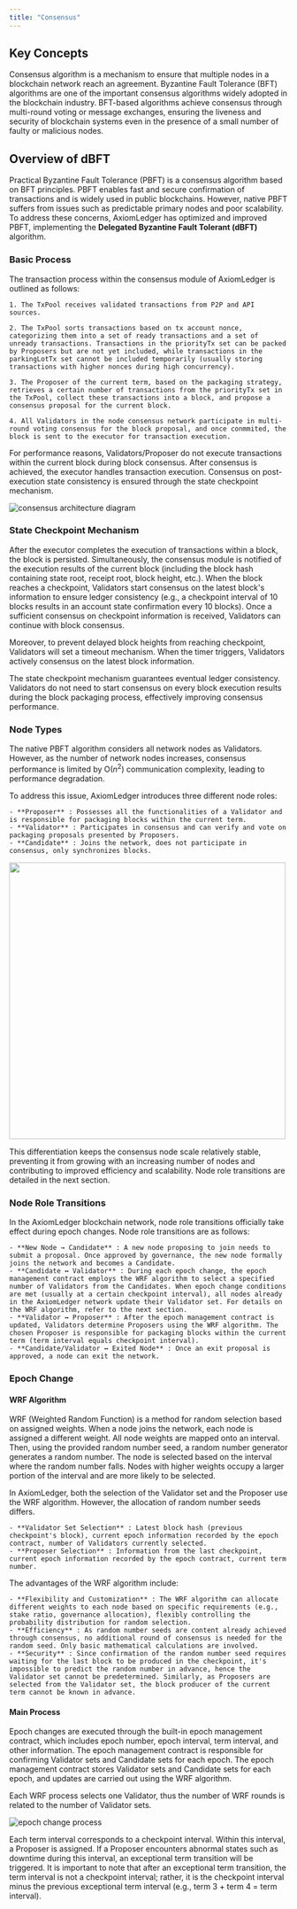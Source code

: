 ```yaml
---
title: "Consensus"
---
```


## Key Concepts
Consensus algorithm is a mechanism to ensure that multiple nodes in a blockchain network reach an agreement. Byzantine Fault Tolerance (BFT) algorithms are one of the important consensus algorithms widely adopted in the blockchain industry. BFT-based algorithms achieve consensus through multi-round voting or message exchanges, ensuring the liveness and security of blockchain systems even in the presence of a small number of faulty or malicious nodes.

## Overview of dBFT
Practical Byzantine Fault Tolerance (PBFT) is a consensus algorithm based on BFT principles. PBFT enables fast and secure confirmation of transactions and is widely used in public blockchains. However, native PBFT suffers from issues such as predictable primary nodes and poor scalability. To address these concerns, AxiomLedger has optimized and improved PBFT, implementing the **Delegated Byzantine Fault Tolerant (dBFT)** algorithm.

### Basic Process
The transaction process within the consensus module of AxiomLedger is outlined as follows:

    1. The TxPool receives validated transactions from P2P and API sources.
    
    2. The TxPool sorts transactions based on tx account nonce, categorizing them into a set of ready transactions and a set of unready transactions. Transactions in the priorityTx set can be packed by Proposers but are not yet included, while transactions in the parkingLotTx set cannot be included temporarily (usually storing transactions with higher nonces during high concurrency).
    
    3. The Proposer of the current term, based on the packaging strategy, retrieves a certain number of transactions from the priorityTx set in the TxPool, collect these transactions into a block, and propose a consensus proposal for the current block.
    
    4. All Validators in the node consensus network participate in multi-round voting consensus for the block proposal, and once conmmited, the block is sent to the executor for transaction execution.

<Warning>
    For performance reasons, Validators/Proposer do not execute transactions within the current block during block consensus. After consensus is achieved, the executor handles transaction execution. Consensus on post-execution state consistency is ensured through the state checkpoint mechanism.
</Warning>

![consensus architecture diagram](/en/images/system-design/consensus-architecture2.png)


### State Checkpoint Mechanism

After the executor completes the execution of transactions within a block, the block is persisted. Simultaneously, the consensus module is notified of the execution results of the current block (including the block hash containing state root, receipt root, block height, etc.). When the block reaches a checkpoint, Validators start consensus on the latest block's information to ensure ledger consistency (e.g., a checkpoint interval of 10 blocks results in an account state confirmation every 10 blocks). Once a sufficient consensus on checkpoint information is received, Validators can continue with block consensus.

Moreover, to prevent delayed block heights from reaching checkpoint, Validators will set a timeout mechanism. When the timer triggers, Validators actively consensus on the latest block information.

The state checkpoint mechanism guarantees eventual ledger consistency. Validators do not need to start consensus on every block execution results during the block packaging process, effectively improving consensus performance.

### Node Types

The native PBFT algorithm considers all network nodes as Validators. However, as the number of network nodes increases, consensus performance is limited by O($n^2$) communication complexity, leading to performance degradation.

To address this issue, AxiomLedger introduces three different node roles:

    - **Proposer** : Possesses all the functionalities of a Validator and is responsible for packaging blocks within the current term.
    - **Validator** : Participates in consensus and can verify and vote on packaging proposals presented by Proposers.
    - **Candidate** : Joins the network, does not participate in consensus, only synchronizes blocks.

<img src="/en/images/system-design/node-state-machine.png" width="500" />

This differentiation keeps the consensus node scale relatively stable, preventing it from growing with an increasing number of nodes and contributing to improved efficiency and scalability. Node role transitions are detailed in the next section.

### Node Role Transitions

In the AxiomLedger blockchain network, node role transitions officially take effect during epoch changes. Node role transitions are as follows:

    - **New Node → Candidate** : A new node proposing to join needs to submit a proposal. Once approved by governance, the new node formally joins the network and becomes a Candidate.
    - **Candidate ↔ Validator** : During each epoch change, the epoch management contract employs the WRF algorithm to select a specified number of Validators from the Candidates. When epoch change conditions are met (usually at a certain checkpoint interval), all nodes already in the AxiomLedger network update their Validator set. For details on the WRF algorithm, refer to the next section.
    - **Validator ↔ Proposer** : After the epoch management contract is updated, Validators determine Proposers using the WRF algorithm. The chosen Proposer is responsible for packaging blocks within the current term (term interval equals checkpoint interval).
    - **Candidate/Validator ↔ Exited Node** : Once an exit proposal is approved, a node can exit the network.

### Epoch Change

#### WRF Algorithm

WRF (Weighted Random Function) is a method for random selection based on assigned weights. When a node joins the network, each node is assigned a different weight. All node weights are mapped onto an interval. Then, using the provided random number seed, a random number generator generates a random number. The node is selected based on the interval where the random number falls. Nodes with higher weights occupy a larger portion of the interval and are more likely to be selected.

In AxiomLedger, both the selection of the Validator set and the Proposer use the WRF algorithm. However, the allocation of random number seeds differs.

    - **Validator Set Selection** : Latest block hash (previous checkpoint's block), current epoch information recorded by the epoch contract, number of Validators currently selected.
    - **Proposer Selection** : Information from the last checkpoint, current epoch information recorded by the epoch contract, current term number.

The advantages of the WRF algorithm include:

    - **Flexibility and Customization** : The WRF algorithm can allocate different weights to each node based on specific requirements (e.g., stake ratio, governance allocation), flexibly controlling the probability distribution for random selection.
    - **Efficiency** : As random number seeds are content already achieved through consensus, no additional round of consensus is needed for the random seed. Only basic mathematical calculations are involved.
    - **Security** : Since confirmation of the random number seed requires waiting for the last block to be produced in the checkpoint, it's impossible to predict the random number in advance, hence the Validator set cannot be predetermined. Similarly, as Proposers are selected from the Validator set, the block producer of the current term cannot be known in advance.

#### Main Process
Epoch changes are executed through the built-in epoch management contract, which includes epoch number, epoch interval, term interval, and other information. The epoch management contract is responsible for confirming Validator sets and Candidate sets for each epoch. The epoch management contract stores Validator sets and Candidate sets for each epoch, and updates are carried out using the WRF algorithm.

<Warning>
    Each WRF process selects one Validator, thus the number of WRF rounds is related to the number of Validator sets.
</Warning>

![epoch change process](/en/images/system-design/epoch-change.png)

Each term interval corresponds to a checkpoint interval. Within this interval, a Proposer is assigned. If a Proposer encounters abnormal states such as downtime during this interval, an exceptional term transition will be triggered. It is important to note that after an exceptional term transition, the term interval is not a checkpoint interval; rather, it is the checkpoint interval minus the previous exceptional term interval (e.g., term 3 + term 4 = term interval).




